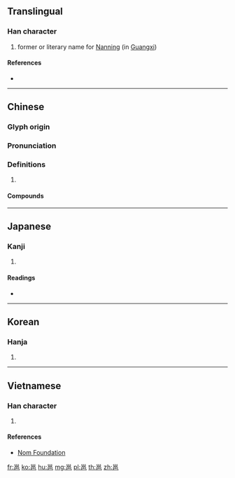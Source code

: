{{character info/new}}
==Translingual==

===Han character===
{{Han char|rn=163|rad=邑|as=03|sn=10|four=22717|canj=VVRAU|ids=⿱巛邑}}

# {{lb|mul|literary}} former or literary name for [[Nanning]] (in [[Guangxi]])

====References====
* {{Han ref|kx=1268.060|dkj=39277|dj=1767.060|hdz=63754.040|uh=9095|ud=37013|bh=B06F|bd=45167}}

----

==Chinese==
{{zh-forms}}

===Glyph origin===
{{Han etym}}

===Pronunciation===
{{zh-pron
|m=yōng
|c=jung1
|mc=y
|oc=y
|cat=
}}

===Definitions===
{{zh-hanzi}}

# {{rfdef|zh}}

====Compounds====
{{zh-der|蔡邕倒屣|邕邕|邕劇}}

----

==Japanese==

===Kanji===
{{ja-kanji|grade=|rs=邑03}}

# {{defn|lang=ja|sort=邑03}}

====Readings====
* {{ja-readings|on=[[よう]] (yō), [[ゆ]] (yu)|kun=|nanori=}}

----

==Korean==

===Hanja===
{{ko-hanja|hangeul=옹|eumhun=|rv=ong|mr=ong|y=ong}}

# {{defn|lang=ko|sort=邑03}}

----

==Vietnamese==

===Han character===
{{vi-hantu|[[ung]]|rs=邑03}}

# {{defn|lang=vi|sort=邑03}}

====References====
*[http://nomfoundation.org/common/nom_details.php?codepoint=9095 Nom Foundation]

[[fr:邕]]
[[ko:邕]]
[[hu:邕]]
[[mg:邕]]
[[pl:邕]]
[[th:邕]]
[[zh:邕]]
